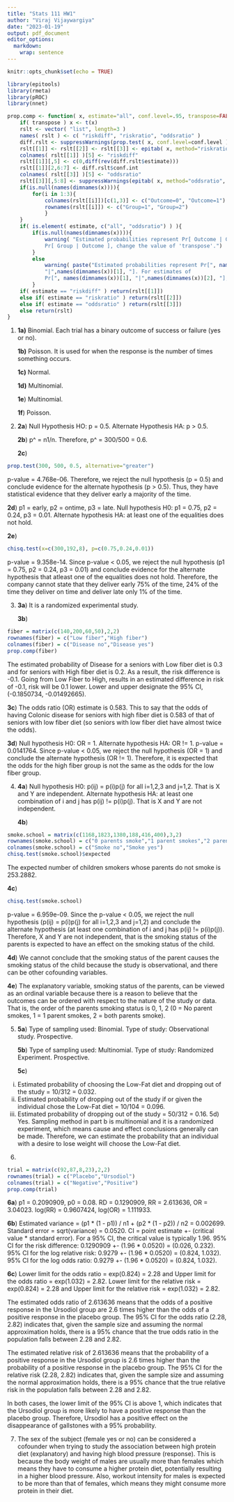 ```yaml
---
title: "Stats 111 HW1"
author: "Viraj Vijaywargiya"
date: "2023-01-19"
output: pdf_document
editor_options: 
  markdown: 
    wrap: sentence
---
```


```r
knitr::opts_chunk$set(echo = TRUE)
```

```r
library(epitools)
library(rmeta)
library(pROC)
library(nnet)
```

```r
prop.comp <- function( x, estimate="all", conf.level=.95, transpose=FALSE ){
	if( transpose ) x <- t(x)
	rslt <- vector( "list", length=3 )
	names( rslt ) <- c( "riskdiff", "riskratio", "oddsratio" )
	diff.rslt <- suppressWarnings(prop.test( x, conf.level=conf.level ))
	rslt[[1]] <- rslt[[2]] <- rslt[[3]] <- epitab( x, method="riskratio", pvalue="chi2", conf.level=conf.level )$tab
	colnames( rslt[[1]] )[5] <- "riskdiff"
	rslt[[1]][,5] <- c(0,diff(rev(diff.rslt$estimate)))
	rslt[[1]][2,6:7] <- diff.rslt$conf.int
	colnames( rslt[[3]] )[5] <- "oddsratio"
	rslt[[3]][,5:8] <- suppressWarnings(epitab( x, method="oddsratio", pvalue="chi2", conf.level=conf.level )$tab[,5:8])
	if(is.null(names(dimnames(x)))){
		for(i in 1:3){
			colnames(rslt[[i]])[c(1,3)] <- c("Outcome=0", "Outcome=1")
			rownames(rslt[[i]]) <- c("Group=1", "Group=2")
			}
	}
	if( is.element( estimate, c("all", "oddsratio") ) ){ 
		if(is.null(names(dimnames(x)))){
			warning( "Estimated probabilities represent Pr[ Outcome | Group ]. For estimates of 
			Pr[ Group | Outcome ], change the value of 'transpose'.")
		}
		else
			warning( paste("Estimated probabilities represent Pr[", names(dimnames(x))[2], 
			"|",names(dimnames(x))[1], "]. For estimates of 
			Pr[", names(dimnames(x))[1], "|",names(dimnames(x))[2], "], change the value of 'transpose'.") )
		}
	if( estimate == "riskdiff" ) return(rslt[[1]])
	else if( estimate == "riskratio" ) return(rslt[[2]])
	else if( estimate == "oddsratio" ) return(rslt[[3]])
	else return(rslt)
}
```

1)  **1a)** Binomial.
    Each trial has a binary outcome of success or failure (yes or no).

    **1b)** Poisson.
    It is used for when the response is the number of times something occurs.

    **1c)** Normal.

    **1d)** Multinomial.

    **1e**) Multinomial.

    **1f**) Poisson.

2)  **2a**) Null Hypothesis HO: p = 0.5.
    Alternate Hypothesis HA: p \> 0.5.

    **2b**) p\^ = n1/n.
    Therefore, p\^ = 300/500 = 0.6.

    **2c**)

```r
prop.test(300, 500, 0.5, alternative="greater")
```

p-value = 4.768e-06.
Therefore, we reject the null hypothesis (p = 0.5) and conclude evidence for the alternate hypothesis (p \> 0.5).
Thus, they have statistical evidence that they deliver early a majority of the time.

**2d**) p1 = early, p2 = ontime, p3 = late.
Null hypothesis H0: p1 = 0.75, p2 = 0.24, p3 = 0.01.
Alternate hypothesis HA: at least one of the equalities does not hold.

**2e**)

```r
chisq.test(x=c(300,192,8), p=c(0.75,0.24,0.01))
```

p-value = 9.358e-14.
Since p-value \< 0.05, we reject the null hypothesis (p1 = 0.75, p2 = 0.24, p3 = 0.01) and conclude evidence for the alternate hypothesis that atleast one of the equalities does not hold.
Therefore, the company cannot state that they deliver early 75% of the time, 24% of the time they deliver on time and deliver late only 1% of the time.

3)  **3a**) It is a randomized experimental study.

    **3b**)

```r
fiber = matrix(c(140,200,60,50),2,2)
rownames(fiber) = c("Low fiber","High fiber")
colnames(fiber) = c("Disease no","Disease yes")
prop.comp(fiber)
```

The estimated probability of Disease for a seniors with Low fiber diet is 0.3 and for seniors with High fiber diet is 0.2.
As a result, the risk difference is -0.1.
Going from Low Fiber to High, results in an estimated difference in risk of -0.1, risk will be 0.1 lower.
Lower and upper designate the 95% CI, (-0.1850734, -0.01492665).

**3c**) The odds ratio (OR) estimate is 0.583.
This to say that the odds of having Colonic disease for seniors with high fiber diet is 0.583 of that of seniors with low fiber diet (so seniors with low fiber diet have almost twice the odds).

**3d**) Null hypothesis H0: OR = 1.
Alternate hypothesis HA: OR !=
 1.
p-value = 0.0141764.
Since p-value \< 0.05, we reject the null hypothesis (OR = 1) and conclude the alternate hypothesis (OR != 1).
Therefore, it is expected that the odds for the high fiber group is not the same as the odds for the low fiber group.

4)  **4a**) Null hypothesis H0: p(ij) = p(i)p(j) for all i=1,2,3 and j=1,2.
    That is X and Y are independent.
    Alternate hypothesis HA: at least one combination of i and j has p(ij) !=
    p(i)p(j).
    That is X and Y are not independent.

    **4b**)

```r
smoke.school = matrix(c(1168,1823,1380,188,416,400),3,2)
rownames(smoke.school) = c("0 parents smoke","1 parent smokes","2 parents smoke")
colnames(smoke.school) = c("Smoke no","Smoke yes")
chisq.test(smoke.school)$expected
```

The expected number of children smokers whose parents do not smoke is 253.2882.

**4c**)

```r
chisq.test(smoke.school)
```

p-value = 6.959e-09.
Since the p-value \< 0.05, we reject the null hypothesis (p(ij) = p(i)p(j) for all i=1,2,3 and j=1,2) and conclude the alternate hypothesis (at least one combination of i and j has p(ij) !=
p(i)p(j)).
Therefore, X and Y are not independent, that is the smoking status of the parents is expected to have an effect on the smoking status of the child.

**4d**) We cannot conclude that the smoking status of the parent causes the smoking status of the child because the study is observational, and there can be other cofounding variables.

**4e**) The explanatory variable, smoking status of the parents, can be viewed as an ordinal variable because there is a reason to believe that the outcomes can be ordered with respect to the nature of the study or data.
That is, the order of the parents smoking status is 0, 1, 2 (0 = No parent smokes, 1 = 1 parent smokes, 2 = both parents smoke).

5)  **5a**) Type of sampling used: Binomial.
    Type of study: Observational study.
    Prospective.

    **5b**) Type of sampling used: Multinomial.
    Type of study: Randomized Experiment.
    Prospective.

    **5c**)

<!-- -->

i)  Estimated probability of choosing the Low-Fat diet and dropping out of the study = 10/312 = 0.032.
ii) Estimated probability of dropping out of the study if or given the individual chose the Low-Fat diet = 10/104 = 0.096.
iii) Estimated probability of dropping out of the study = 50/312 = 0.16. 5d) Yes. Sampling method in part b is multinomial and it is a randomized experiment, which means cause and effect conclusions generally can be made. Therefore, we can estimate the probability that an individual with a desire to lose weight will choose the Low-Fat diet.

<!-- -->

6)  

```r
trial = matrix(c(92,87,8,23),2,2)
rownames(trial) = c("Placebo","Ursodiol")
colnames(trial) = c("Negative","Positive")
prop.comp(trial)
```

**6a**) p1 = 0.2090909, p0 = 0.08.
RD = 0.1290909, RR = 2.613636, OR = 3.04023.
log(RR) = 0.9607424, log(OR) = 1.111933.

**6b**) Estimated variance = (p1 \* (1 - p1)) / n1 + (p2 \* (1 - p2)) / n2 = 0.002699.
Standard error = sqrt(variance) = 0.0520.
CI = point estimate +- (critical value \* standard error).
For a 95% CI, the critical value is typically 1.96.
95% CI for the risk difference: 0.1290909 +- (1.96 \* 0.0520) = (0.026, 0.232).
95% CI for the log relative risk: 0.9279 +- (1.96 \* 0.0520) = (0.824, 1.032).
95% CI for the log odds ratio: 0.9279 +- (1.96 \* 0.0520) = (0.824, 1.032).

**6c**) Lower limit for the odds ratio = exp(0.824) = 2.28 and Upper limit for the odds ratio = exp(1.032) = 2.82.
Lower limit for the relative risk = exp(0.824) = 2.28 and Upper limit for the relative risk = exp(1.032) = 2.82.

The estimated odds ratio of 2.613636 means that the odds of a positive response in the Ursodiol group are 2.6 times higher than the odds of a positive response in the placebo group.
The 95% CI for the odds ratio (2.28, 2.82) indicates that, given the sample size and assuming the normal approximation holds, there is a 95% chance that the true odds ratio in the population falls between 2.28 and 2.82.

The estimated relative risk of 2.613636 means that the probability of a positive response in the Ursodiol group is 2.6 times higher than the probability of a positive response in the placebo group.
The 95% CI for the relative risk (2.28, 2.82) indicates that, given the sample size and assuming the normal approximation holds, there is a 95% chance that the true relative risk in the population falls between 2.28 and 2.82.

In both cases, the lower limit of the 95% CI is above 1, which indicates that the Ursodiol group is more likely to have a positive response than the placebo group.
Therefore, Ursodiol has a positive effect on the disappearance of gallstones with a 95% probability.

7.  The sex of the subject (female yes or no) can be considered a cofounder when trying to study the association between high protein diet (explanatory) and having high blood pressure (response). This is because the body weight of males are usually more than females which means they have to consume a higher protein diet, potentially resulting in a higher blood pressure. Also, workout intensity for males is expected to be more than that of females, which means they might consume more protein in their diet.
